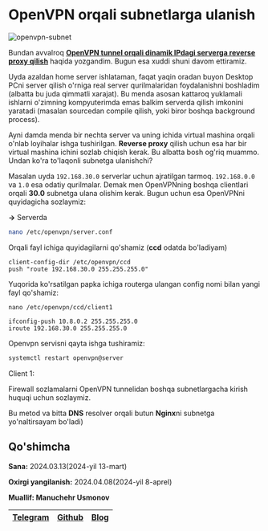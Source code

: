 
# OpenVPN orqali subnetlarga ulanish

![openvpn-subnet](https://raw.githubusercontent.com/devops-journey-uz/assets/main/images/tutorials/network/openvpn-subnet.jpg)

Bundan avvalroq **[OpenVPN tunnel orqali dinamik IPdagi serverga reverse proxy qilish](https://devops-journey.uz/guides/network/dinamik-to-static)** haqida yozgandim. Bugun esa xuddi shuni davom ettiramiz. 

Uyda azaldan home server ishlataman, faqat yaqin oradan buyon Desktop PCni server qilish o'rniga real server qurilmalaridan foydalanishni boshladim (albatta bu juda qimmatli xarajat). Bu menda asosan kattaroq yuklamali ishlarni o'zimning kompyuterimda emas balkim serverda qilish imkonini yaratadi (masalan sourcedan compile qilish, yoki biror boshqa background process).

Ayni damda menda bir nechta server va uning ichida virtual mashina orqali o'nlab loyihalar ishga tushirilgan. **Reverse proxy** qilish uchun esa har bir virtual mashina ichini sozlab chiqish kerak. Bu albatta bosh og'riq muammo. Undan ko'ra to'laqonli subnetga ulanishchi?

Masalan uyda `192.168.30.0` serverlar uchun ajratilgan tarmoq. `192.168.0.0` va `1.0` esa odatiy qurilmalar. Demak men OpenVPNning boshqa clientlari orqali **30.0** subnetga ulana olishim kerak. Bugun uchun esa OpenVPNni quyidagicha sozlaymiz:

**->** Serverda

```bash
nano /etc/openvpn/server.conf
```
Orqali fayl ichiga quyidagilarni qo'shamiz (**ccd** odatda bo'ladiyam)

```filename="/etc/openvpn/server.conf"
client-config-dir /etc/openvpn/ccd
push "route 192.168.30.0 255.255.255.0"
```

Yuqorida ko'rsatilgan papka ichiga routerga ulangan config nomi bilan yangi fayl qo'shamiz:
```
nano /etc/openvpn/ccd/client1
```
```filename="/etc/openvpn/ccd/client1"
ifconfig-push 10.8.0.2 255.255.255.0
iroute 192.168.30.0 255.255.255.0
```

Openvpn servisni qayta ishga tushiramiz:

```bash
systemctl restart openvpn@server
```

Client 1:

Firewall sozlamalarni OpenVPN tunnelidan boshqa subnetlargacha kirish huquqi uchun sozlaymiz.

Bu metod va bitta **DNS** resolver orqali butun **Nginx**ni subnetga yo'naltirsayam bo'ladi)

## Qo'shimcha

<Callout type="info" emoji="">

**Sana:** 2024.03.13(2024-yil 13-mart)

**Oxirgi yangilanish:** 2024.04.08(2024-yil 8-aprel)

**Muallif: Manuchehr Usmonov**

| [Telegram](https://t.me/yetimdasturchi) | [Github](https://github.com/yetimdasturchi) | [Blog](https://diary.manu.uz/) |
| - | - | - |

</Callout>